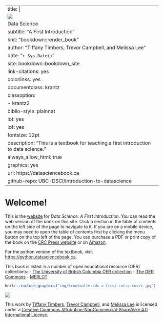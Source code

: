 <!-- NOTE: do not edit the "title:" entry in the top YAML, or the "Welcome!" line below the top YAML without *also* editing
the build_pdf.sh script. The build_pdf.sh script builds the PDF version of the book, which does not include the cover image 
or the welcome text. However, it doesn't seem possible with bookdown to handle these two differences between HTML
and PDF easily. So the "build_pdf.sh" script uses 'sed' to remove these two things first from this index.Rmd file 
before compiling. If you edit the title/Welcome! lines, those 'sed' commands probably won't work any more.-->
--- 
title: |
    ![](img/frontmatter/ds-a-first-intro-graphic.jpg) 
    Data Science
subtitle: "A First Introduction"
knit: "bookdown::render_book"
author: "Tiffany Timbers, Trevor Campbell, and Melissa Lee"
date: "`r Sys.Date()`"
site: bookdown::bookdown_site
link-citations: yes
colorlinks: yes
documentclass: krantz
classoption:
  - krantz2
biblio-style: plainnat
lot: yes
lof: yes
fontsize: 12pt
description: "This is a textbook for teaching a first introduction to data science."
always_allow_html: true
graphics: yes
url: https://datasciencebook.ca
github-repo: UBC-DSCI/introduction-to-datascience
---

# Welcome! {-}

This is the [website](https://datasciencebook.ca/) for *Data Science: A First Introduction*. 
You can read the web version of the book on this site. Click a section in the table of contents
on the left side of the page to navigate to it. If you are on a mobile device,
you may need to open the table of contents first by clicking the menu button on 
the top left of the page. You can purchase a PDF or print copy of the book 
on the [CRC Press website](https://www.routledge.com/Data-Science-A-First-Introduction/Timbers-Campbell-Lee/p/book/9780367524685)
or on [Amazon](https://www.amazon.com/Data-Science-First-Introduction-Chapman/dp/0367532174).

For the python version of the textbook, visit [https://python.datasciencebook.ca](https://python.datasciencebook.ca).

This book is listed in a number of open educational resource (OER) collections:
- [The University of British Columbia OER collection](https://oer.open.ubc.ca/data-science-a-first-introduction/)
- [The OER Commons](https://oercommons.org/courses/data-science-a-first-introduction-with-r)
- [MERLOT](https://merlot.org/merlot/viewMaterial.htm?id=773420156)

```r
knitr::include_graphics("img/frontmatter/ds-a-first-intro-cover.jpg")
```

<img src="https://i.creativecommons.org/l/by-nc-sa/4.0/88x31.png">

This work by [Tiffany Timbers](https://www.tiffanytimbers.com/), [Trevor Campbell](https://trevorcampbell.me/), 
and [Melissa Lee](https://www.stat.ubc.ca/users/melissa-lee) is licensed under 
a [Creative Commons Attribution-NonCommercial-ShareAlike 4.0 International License](http://creativecommons.org/licenses/by-nc-sa/4.0/).




